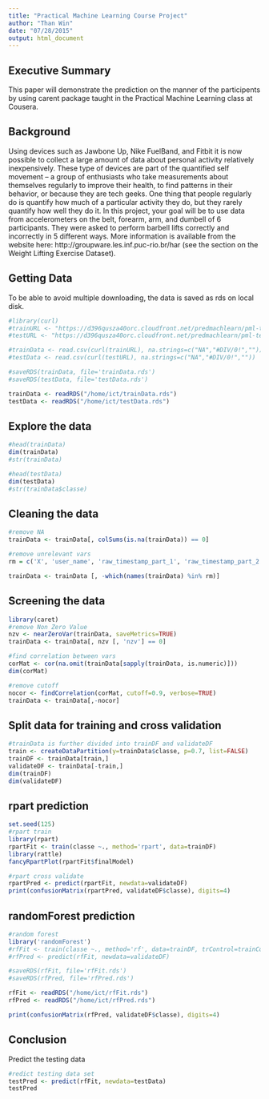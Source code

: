 ```yaml
---
title: "Practical Machine Learning Course Project"
author: "Than Win"
date: "07/28/2015"
output: html_document
---
```


Executive Summary
------
This paper will demonstrate the prediction on the manner of the participents by using carent package taught in the Practical Machine Learning class at Cousera.

Background
-----
Using devices such as Jawbone Up, Nike FuelBand, and Fitbit it is now possible to collect a large amount of data about personal activity relatively inexpensively. These type of devices are part of the quantified self movement – a group of enthusiasts who take measurements about themselves regularly to improve their health, to find patterns in their behavior, or because they are tech geeks. One thing that people regularly do is quantify how much of a particular activity they do, but they rarely quantify how well they do it. In this project, your goal will be to use data from accelerometers on the belt, forearm, arm, and dumbell of 6 participants. They were asked to perform barbell lifts correctly and incorrectly in 5 different ways. More information is available from the website here: http://groupware.les.inf.puc-rio.br/har (see the section on the Weight Lifting Exercise Dataset). 

Getting Data 
----
To be able to avoid multiple downloading, the data is saved as rds on local disk.
```r
#library(curl)
#trainURL <- "https://d396qusza40orc.cloudfront.net/predmachlearn/pml-training.csv"
#testURL <- "https://d396qusza40orc.cloudfront.net/predmachlearn/pml-testing.csv"

#trainData <- read.csv(curl(trainURL), na.strings=c("NA","#DIV/0!",""))
#testData <- read.csv(curl(testURL), na.strings=c("NA","#DIV/0!",""))

#saveRDS(trainData, file='trainData.rds')
#saveRDS(testData, file='testData.rds')

trainData <- readRDS("/home/ict/trainData.rds")
testData <- readRDS("/home/ict/testData.rds")
```

Explore the data
--------
```r
#head(trainData)
dim(trainData)
#str(trainData)

#head(testData)
dim(testData)
#str(trainData$classe)
```

Cleaning the data
------

```r
#remove NA
trainData <- trainData[, colSums(is.na(trainData)) == 0]

#remove unrelevant vars
rm = c('X', 'user_name', 'raw_timestamp_part_1', 'raw_timestamp_part_2', 'cvtd_timestamp', 'new_window', 'num_window')

trainData <- trainData [, -which(names(trainData) %in% rm)]
```

Screening the data
------
```r
library(caret)
#remove Non Zero Value
nzv <- nearZeroVar(trainData, saveMetrics=TRUE)
trainData <- trainData[, nzv [, 'nzv'] == 0]

#find correlation between vars
corMat <- cor(na.omit(trainData[sapply(trainData, is.numeric)]))
dim(corMat)

#remove cutoff
nocor <- findCorrelation(corMat, cutoff=0.9, verbose=TRUE)
trainData <- trainData[,-nocor]
```

Split data for training and cross validation
-----
```r
#trainData is further divided into trainDF and validateDF 
train <- createDataPartition(y=trainData$classe, p=0.7, list=FALSE)
trainDF <- trainData[train,]
validateDF <- trainData[-train,]
dim(trainDF)
dim(validateDF)
```

rpart prediction
------
```r
set.seed(125)
#rpart train
library(rpart)
rpartFit <- train(classe ~., method='rpart', data=trainDF)
library(rattle)
fancyRpartPlot(rpartFit$finalModel)

#rpart cross validate
rpartPred <- predict(rpartFit, newdata=validateDF)
print(confusionMatrix(rpartPred, validateDF$classe), digits=4)
```

randomForest prediction
------
```r
#random forest
library('randomForest')
#rfFit <- train(classe ~., method='rf', data=trainDF, trControl=trainControl(method="cv",number=5), prox=TRUE, allowParallel=TRUE)
#rfPred <- predict(rfFit, newdata=validateDF)

#saveRDS(rfFit, file='rfFit.rds')
#saveRDS(rfPred, file='rfPred.rds')

rfFit <- readRDS("/home/ict/rfFit.rds")
rfPred <- readRDS("/home/ict/rfPred.rds")

print(confusionMatrix(rfPred, validateDF$classe), digits=4)
```

Conclusion
----
Predict the testing data
```r
#redict testing data set
testPred <- predict(rfFit, newdata=testData)
testPred
```